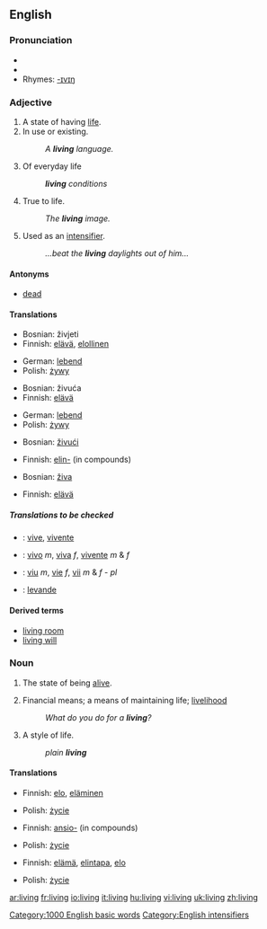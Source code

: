 {{wikipedia}}
==English==

{{rank|4|late|bed|530|living|view|although|knowledge}}

===Pronunciation===
* {{audio|en-us-living.ogg|Audio (US)}}
* {{IPA|/lɪvɪŋ/}}
* Rhymes: [[Rhymes:English:-ɪvɪŋ|-ɪvɪŋ]]

===Adjective===
{{en-adj|-}}

# A state of having [[life]].
# In use or existing.
#: ''A '''living''' language.''
# Of everyday life
#:'' '''living''' conditions''
# True to life.
#: ''The '''living''' image.''
# Used as an [[intensifier]].
#: ''...beat the '''living''' daylights out of him...''

====Antonyms====
*[[dead]]

====Translations====
{{trans-top|A state of having life}}
*Bosnian: živjeti
*Finnish: [[elävä]], [[elollinen]]
{{trans-mid}}
*German: [[lebend]]
*Polish: [[żywy]]
{{trans-bottom}}

{{trans-top|In use or existing}}
*Bosnian: živuća
*Finnish: [[elävä]]
{{trans-mid}}
*German: [[lebend]]
*Polish: [[żywy]]
{{trans-bottom}}

{{trans-top|Of everyday life}}
*Bosnian: [[živući]]
{{trans-mid}}
*Finnish: [[elin-]] (in compounds)
{{trans-bottom}}

{{trans-top|True to life}}
*Bosnian: [[živa]]
{{trans-mid}}
*Finnish: [[elävä]]
{{trans-bottom}}

{{trans-top|Used as an intensifier}}
{{trans-mid}}
{{trans-bottom}}

=====Translations to be checked=====
{{checktrans}}
{{top}}
*{{ttbc|Interlingua}}: [[vive]], [[vivente]]
*{{ttbc|Portuguese}}: [[vivo]] ''m'', [[viva]] ''f'', [[vivente]] ''m'' & ''f''
{{mid}}
*{{ttbc|Romanian}}: [[viu]] ''m'', [[vie]] ''f'', [[vii]] ''m'' & ''f'' - ''pl''
*{{ttbc|Swedish}}: [[levande]]
{{bottom}}

====Derived terms====
*[[living room]]
*[[living will]]

===Noun===
{{en-noun}}

# {{uncountable}} The state of being [[alive]].
# Financial means; a means of maintaining life; [[livelihood]]
#: ''What do you do for a '''living'''?''
# A style of life.
#: ''plain '''living''' ''

====Translations====
{{trans-top|The state of being alive}}
*Finnish: [[elo]], [[eläminen]]
{{trans-mid}}
*Polish: [[życie]]
{{trans-bottom}}

{{trans-top|Financial means; a means of maintaining life}}
*Finnish: [[ansio-]] (in compounds)
{{trans-mid}}
*Polish: [[życie]]
{{trans-bottom}}

{{trans-top|A style of life}}
*Finnish: [[elämä]], [[elintapa]], [[elo]]
{{trans-mid}}
*Polish: [[życie]]
{{trans-bottom}}

[[Category:1000 English basic words]]
[[Category:English intensifiers]]

[[ar:living]]
[[fr:living]]
[[io:living]]
[[it:living]]
[[hu:living]]
[[vi:living]]
[[uk:living]]
[[zh:living]]